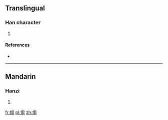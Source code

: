 ==Translingual==

===Han character===
{{Han char|rn=86|rad=火|as=10|sn=14|four=|canj=火心山山 (FPUU)}}

# {{defn|Han|sort=火10}}

====References====
* {{Han ref|kx=0678.230|dkj=19270|hdz=32224.050|uh=717C|ud=29052}}

----

==Mandarin==

===Hanzi===
{{cmn-hanzi|pin=[[chǎo]] ([[chao3]])|wg=ch'ao<sup>3</sup>}}

# {{defn|lang=cmn|sort=火10}}

[[fr:煼]]
[[pl:煼]]
[[zh:煼]]
